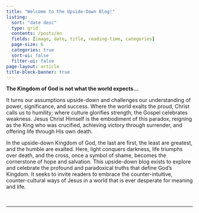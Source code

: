 ```yaml
---
title: "Welcome to the Upside-Down Blog!"
listing:
  sort: "date desc"
  type: grid
  contents: /posts/en
  fields: [image, date, title, reading-time, categories]
  page-size: 6
  categories: true
  sort-ui: false
  filter-ui: false
page-layout: article
title-block-banner: true
---
```


**The Kingdom of God is not what the world expects...**

It turns our assumptions upside-down and challenges our understanding of power, significance, and success. Where the world exalts the proud, Christ calls us to humility; where culture glorifies strength, the Gospel celebrates weakness. Jesus Christ Himself is the embodiment of this paradox, reigning as the King who was crucified, achieving victory through surrender, and offering life through His own death.

In the upside-down Kingdom of God, the last are first, the least are greatest, and the humble are exalted. Here, light conquers darkness, life triumphs over death, and the cross, once a symbol of shame, becomes the cornerstone of hope and salvation. This upside-down blog exists to explore and celebrate the profound and paradoxical truths that define God’s Kingdom. It seeks to invite readers to embrace the counter-intuitive, counter-cultural ways of Jesus in a world that is ever desperate for meaning and life. 

<br/>

------------------------------------------------------------------------

<br/>

<link rel="icon" type="image/png" href="/_img/tud_logo2"/>
